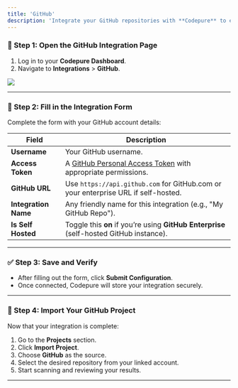 ```yaml
---
title: 'GitHub'
description: 'Integrate your GitHub repositories with **Codepure** to enable automated security scanning using our SAST, SCA, Container Security, and Secret Scanning engines.'
---
```


### 📍 Step 1: Open the GitHub Integration Page

1. Log in to your **Codepure Dashboard**.
2. Navigate to **Integrations** > **GitHub**.

<Frame>
  <img src="/assets/github_config.PNG" style={{ borderRadius: '0.5rem' }} />
</Frame>

---

### 📝 Step 2: Fill in the Integration Form

Complete the form with your GitHub account details:

| Field                | Description                                                                                        |
| -------------------- | -------------------------------------------------------------------------------------------------- |
| **Username**         | Your GitHub username.                                                                              |
| **Access Token**     | A [GitHub Personal Access Token](https://github.com/settings/tokens) with appropriate permissions. |
| **GitHub URL**       | Use `https://api.github.com` for GitHub.com or your enterprise URL if self-hosted.                 |
| **Integration Name** | Any friendly name for this integration (e.g., "My GitHub Repo").                                   |
| **Is Self Hosted**   | Toggle this **on** if you’re using **GitHub Enterprise** (self-hosted GitHub instance).            |

---

### ✅ Step 3: Save and Verify

* After filling out the form, click **Submit Configuration**.
* Once connected, Codepure will store your integration securely.

---

### 🚀 Step 4: Import Your GitHub Project

Now that your integration is complete:

1. Go to the **Projects** section.
2. Click **Import Project**.
3. Choose **GitHub** as the source.
4. Select the desired repository from your linked account.
5. Start scanning and reviewing your results.

---

